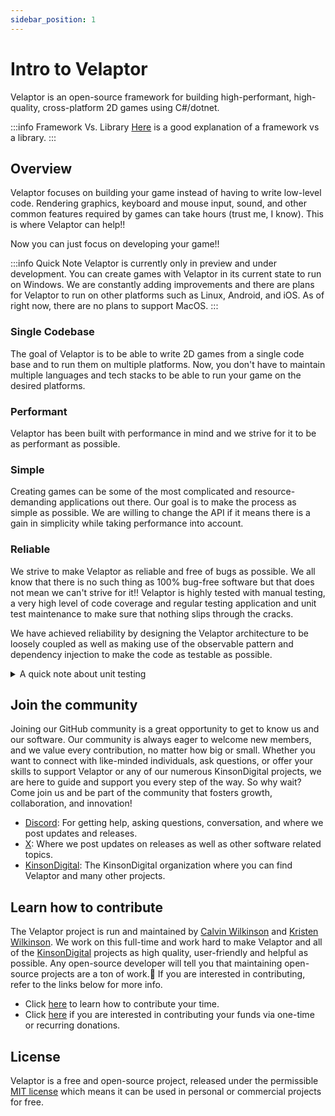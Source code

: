 ```yaml
---
sidebar_position: 1
---
```


# Intro to Velaptor

Velaptor is an open-source framework for building high-performant, high-quality, cross-platform 2D games using C#/dotnet.

:::info Framework Vs. Library
[Here](https://www.freecodecamp.org/news/the-difference-between-a-framework-and-a-library-bd133054023f/) is a good explanation of a framework vs a library.
:::

## Overview

Velaptor focuses on building your game instead of having to write low-level code. Rendering graphics,
keyboard and mouse input, sound, and other common features required by games can take hours
(trust me, I know). This is where Velaptor can help!!

Now you can just focus on developing your game!!

:::info Quick Note
Velaptor is currently only in preview and under development. You can create games with Velaptor in
its current state to run on Windows. We are constantly adding improvements and there are plans for Velaptor to run on other platforms such as
Linux, Android, and iOS. As of right now, there are no plans to support MacOS.
:::

### Single Codebase

The goal of Velaptor is to be able to write 2D games from a single code base and to run them on multiple platforms.
Now, you don't have to maintain multiple languages and tech stacks to be able to run your game on the desired platforms.

### Performant

Velaptor has been built with performance in mind and we strive for it to be as performant as possible.

### Simple

Creating games can be some of the most complicated and resource-demanding applications out there.
Our goal is to make the process as simple as possible. We are willing to change the API if it
means there is a gain in simplicity while taking performance into account.

### Reliable

We strive to make Velaptor as reliable and free of bugs as possible. We all know that there is no such thing as
100% bug-free software but that does not mean we can't strive for it!!
Velaptor is highly tested with manual testing, a very high level of code coverage and regular testing application and
unit test maintenance to make sure that nothing slips through the cracks.

We have achieved reliability by designing the Velaptor architecture to be loosely coupled as well as making use
of the observable pattern and dependency injection to make the code as testable as possible.

<details>
	<summary>A quick note about unit testing</summary>

Unit tests are not the end-all-be-all solution for reliable bug-free software. We do not strive to have
100% code coverage for the goal of having 100% code coverage. There are areas of Velaptor that _**CANNOT**_ be tested
due to some of the low-level interactions with systems and libraries such as [OpenGL](https://www.opengl.org/), sound,
[FreeType](https://freetype.org/), and other low-level interactions. These pieces are abstracted away to achieve high testability
on the Velaptor side.

This is one reason why we do lots of manual testing to cover the areas that unit tests cannot.
</details>

## Join the community

Joining our GitHub community is a great opportunity to get to know us and our software. Our community is always eager to welcome
new members, and we value every contribution, no matter how big or small.
Whether you want to connect with like-minded individuals, ask questions, or offer your skills to
support Velaptor or any of our numerous KinsonDigital projects, we are here to guide and support
you every step of the way. So why wait? Come join us and be part of the community that
fosters growth, collaboration, and innovation!

- [Discord](https://discord.gg/qewu6fNgv7): For getting help, asking questions, conversation, and where we post updates and releases.
- [X](https://x.com/KDCoder): Where we post updates on releases as well as other software related topics.
- [KinsonDigital](https://github.com/kinsondigital): The KinsonDigital organization where you can find Velaptor and many other projects.

## Learn how to contribute

The Velaptor project is run and maintained by [Calvin Wilkinson](https://x.com/KDCoder) and [Kristen Wilkinson](https://x.com/kswilky).
We work on this full-time and work hard to make Velaptor and all of the [KinsonDigital](https://github.com/KinsonDigital)
projects as high quality, user-friendly and helpful as possible. Any open-source developer will tell you that maintaining
open-source projects are a ton of work.🥱
If you are interested in contributing, refer to the links below for more info.
- Click [here](https://github.com/KinsonDigital/.github/blob/main/docs/CONTRIBUTING.md) to learn how to contribute your time.
- Click [here](https://github.com/sponsors/KinsonDigital) if you are interested in contributing your funds via one-time or recurring donations.

## License

Velaptor is a free and open-source project, released under the permissible [MIT license](https://github.com/KinsonDigital/Velaptor/blob/release/v1.0.0/LICENSE.md)
which means it can be used in personal or commercial projects for free.

